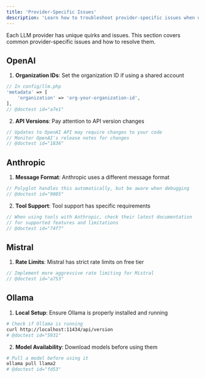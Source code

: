 ```yaml
---
title: 'Provider-Specific Issues'
description: 'Learn how to troubleshoot provider-specific issues when using Polyglot.'
---
```


Each LLM provider has unique quirks and issues. This section covers common provider-specific issues and how to resolve them.


## OpenAI

1. **Organization IDs**: Set the organization ID if using a shared account
```php
// In config/llm.php
'metadata' => [
    'organization' => 'org-your-organization-id',
],
// @doctest id="a7e1"
```

2. **API Versions**: Pay attention to API version changes
```php
// Updates to OpenAI API may require changes to your code
// Monitor OpenAI's release notes for changes
// @doctest id="1836"
```

## Anthropic

1. **Message Format**: Anthropic uses a different message format
```php
// Polyglot handles this automatically, but be aware when debugging
// @doctest id="9085"
```

2. **Tool Support**: Tool support has specific requirements
```php
// When using tools with Anthropic, check their latest documentation
// for supported features and limitations
// @doctest id="74f7"
```

## Mistral

1. **Rate Limits**: Mistral has strict rate limits on free tier
```php
// Implement more aggressive rate limiting for Mistral
// @doctest id="a753"
```


## Ollama

1. **Local Setup**: Ensure Ollama is properly installed and running
```bash
# Check if Ollama is running
curl http://localhost:11434/api/version
# @doctest id="5931"
```

2. **Model Availability**: Download models before using them
```bash
# Pull a model before using it
ollama pull llama2
# @doctest id="fd53"
```
